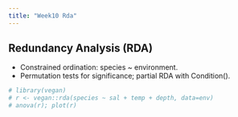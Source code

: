 ```yaml
---
title: "Week10 Rda"
---
```



## Redundancy Analysis (RDA)
- Constrained ordination: species ~ environment.
- Permutation tests for significance; partial RDA with Condition().

```r
# library(vegan)
# r <- vegan::rda(species ~ sal + temp + depth, data=env)
# anova(r); plot(r)
```

